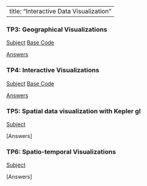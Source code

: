 
---
title: "Interactive Data Visualization"
---

### TP3: Geographical Visualizations
[Subject](https://observablehq.com/d/4269c5b7539c52eb) [Base Code](files/tp3_subject.zip)

[Answers](files/tp3_answers.zip)

### TP4: Interactive Visualizations
[Subject](https://observablehq.com/d/2ebdc9dfb20df8c7)
[Base Code](files/tp4_subject.zip)

[Answers](files/tp4_answers.zip)

### TP5: Spatial data visualization with Kepler gl
[Subject](https://observablehq.com/d/dc44334f266de58a)

[Answers]

### TP6: Spatio-temporal Visualizations
[Subject](https://observablehq.com/d/3af7de4555b5cf3b)

[Answers]

